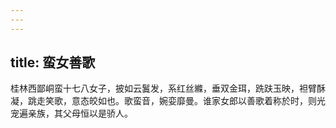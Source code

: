 ```yaml
---
---
---
```

title: 蛮女善歌
---



桂林西鄙峒蛮十七八女子，披如云鬒发，系红丝縧，垂双金珥，跣趺玉映，袒臂酥凝，跳走笑歌，意态皎如也。歌蛮音，婉娈靡曼。谁家女郎以善歌着称於时，则光宠遍亲族，其父母恒以是骄人。